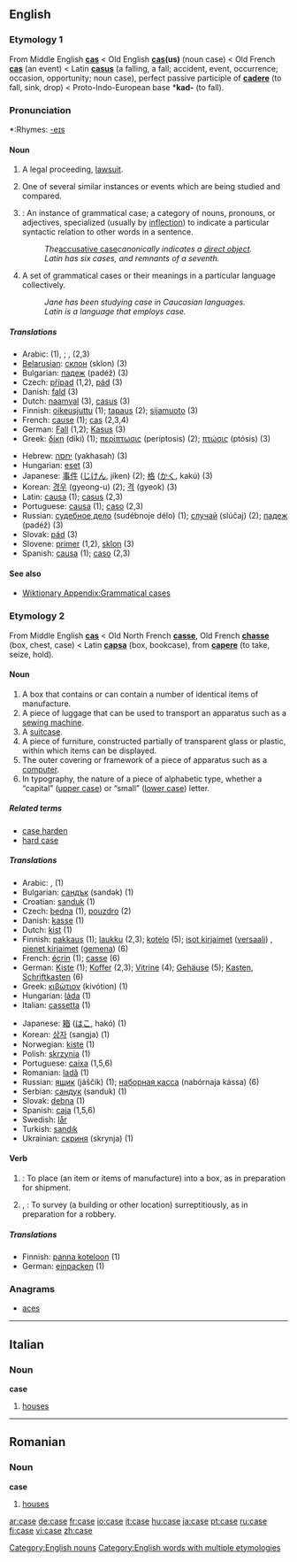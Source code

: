 ==English==

{{rank|hear|least|person|312|case|fact|known|thee}}

===Etymology 1===
From Middle English '''[[cas]]''' < Old English '''[[cas]](us)''' (noun case) < Old French '''[[cas]]''' (an event) < Latin '''[[casus]]''' (a falling, a fall; accident, event, occurrence; occasion, opportunity; noun case), perfect passive participle of '''[[cadere]]''' (to fall, sink, drop) < Proto-Indo-European base *'''kad-''' (to fall).

===Pronunciation===
*:Rhymes: [[Rhymes:English:-eɪs|-eɪs]]

====Noun====
{{en-noun}}

# {{law}} A legal proceeding, [[lawsuit]].
#One of several similar instances or events which are being studied and compared.
# {{grammar}}: An instance of grammatical case; a category of nouns, pronouns, or adjectives, specialized (usually by [[inflection]]) to indicate a particular syntactic relation to other words in a sentence.
#: ''The ''[[accusative case]]'' canonically indicates a [[direct object]].''
#: ''Latin has six cases, and remnants of a seventh.''
# {{grammar}} {{uncountable}} A set of grammatical cases or their meanings in a particular language collectively.
#: ''Jane has been studying case in Caucasian languages.''
#: ''Latin is a language that employs case.''

=====Translations=====
{{top}}
*Arabic: {{ARchar|[[دعوى|دَعْوَى]]}} {{Unicode|(dáʕwa)}} {{m}} (1), {{ARchar|[[دعاوى|دَعَاوَى]]}} {{Unicode|(daʕáːwa)}} {{p}}; {{ARchar|[[حالة|حَالَةٌ]]}} {{Unicode|(ħáːla)}} {{f}}, {{ARchar|[[حالات|حَالاَتٌ]]}} {{Unicode|(ħaláːt)}} {{p}} (2,3)
*[[Belarusian]]: [[склон]] (sklon) {{m}} (3)
*Bulgarian: [[падеж]] (padéž) {{m}} (3)
*Czech: [[případ]] {{m}} (1,2), [[pád]] {{m}} (3)
*Danish: [[fald]] (3)
*Dutch: [[naamval]] {{m}} (3), [[casus]] {{m}} (3)
*Finnish: [[oikeusjuttu]] (1); [[tapaus]] (2); [[sijamuoto]] (3)
*French: [[cause]] {{f}} (1); [[cas]] {{m}} (2,3,4)
*German: [[Fall]] {{m}} (1,2); [[Kasus]] {{m}} (3)
*Greek: [[δίκη]] (díki) {{f}} (1); [[περίπτωσις]] (períptosis) {{f}} (2); [[πτώσις]] (ptósis) {{f}} (3)
{{mid}}
*Hebrew: [[יחסה]] (yakhasah) {{f}} (3)
*Hungarian: [[eset]] (3)
*Japanese: [[事件]] ([[じけん]], jíken) (2); [[格]] ([[かく]], kakú) (3)
*Korean: [[경우]] (gyeong-u) (2); [[격]] (gyeok) (3)
*Latin: [[causa]] {{f}} (1); [[casus]] {{m}} (2,3)
*Portuguese: [[causa]] {{f}} (1); [[caso]] {{m}} (2,3)
*Russian: [[судебное дело]] (sudébnoje délo) {{n}} (1); [[случай]] (slúčaj) {{m}} (2); [[падеж]] (padéž) {{m}} (3)
*Slovak: [[pád]] {{m}} (3)
*Slovene: [[primer]] {{m}} (1,2), [[sklon]] {{m}} (3)
*Spanish: [[causa]] {{f}} (1); [[caso]] {{m}} (2,3)
{{bottom}}

====See also====
*[[Wiktionary Appendix:Grammatical cases]]

===Etymology 2===
From Middle English '''[[cas]]''' < Old North French '''[[casse]]''', Old French '''[[chasse]]''' (box, chest, case) < Latin '''[[capsa]]''' (box, bookcase), from '''[[capere]]''' (to take, seize, hold).

====Noun====
{{en-noun}}

# A box that contains or can contain a number of identical items of manufacture.
# A piece of luggage that can be used to transport an apparatus such as a [[sewing machine]].
# A [[suitcase]].
# A piece of furniture, constructed partially of transparent glass or plastic, within which items can be displayed.
# The outer covering or framework of a piece of apparatus such as a [[computer]].
# In typography, the nature of a piece of alphabetic type, whether a “capital” ([[upper case]]) or “small” ([[lower case]]) letter.

=====Related terms=====
*[[case harden]]
*[[hard case]]

=====Translations=====
{{top}}
*Arabic: {{ARchar|[[علبة|عُلْبَةٌ]]}} {{Unicode|(ʕúlba)}} {{f}}, {{ARchar|[[علب|عُلَب]]}} {{Unicode|(ʕúlab)}} {{p}} (1)
*Bulgarian: [[сандък]] (sandək) {{m}} (1)
*Croatian: [[sanduk]] {{m}} (1)
*Czech: [[bedna]] {{f}} (1), [[pouzdro]] {{n}} (2)
*Danish: [[kasse]] (1)
*Dutch: [[kist]] {{f}} (1)
*Finnish: [[pakkaus]] (1); [[laukku]] (2,3); [[kotelo]] (5); [[isot kirjaimet]] ([[versaali]]) {{italbrac|uppercase}}, [[pienet kirjaimet]] ([[gemena]]) {{italbrac|lowercase}} (6)
*French: [[écrin]] {{m}} (1); [[casse]] {{f}} (6)
*German: [[Kiste]] {{f}} (1); [[Koffer]] {{m}} (2,3); [[Vitrine]] {{f}} (4); [[Gehäuse]] {{n}} (5); [[Kasten]], [[Schriftkasten]] {{m}} (6)
*Greek: [[κιβώτιον]] (kivótion) {{n}} (1)
*Hungarian: [[láda]] (1)
*Italian: [[cassetta]] (1)
{{mid}}
*Japanese: [[箱]] ([[はこ]], hakó) (1)
*Korean: [[상자]] (sangja) (1)
*Norwegian: [[kiste]] (1)
*Polish: [[skrzynia]] (1)
*Portuguese: [[caixa]] {{f}} (1,5,6)
*Romanian: [[ladă]] (1)
*Russian: [[ящик]] (jáščik) {{m}} (1); [[наборная касса]] (nabórnaja kássa) {{f}} (6)
*Serbian: [[сандук]] (sanduk) {{m}} (1)
*Slovak: [[debna]] {{f}} (1)
*Spanish: [[caja]] {{f}} (1,5,6)
*Swedish: [[lår]] {{c}}
*Turkish: [[sandık]]
*Ukrainian: [[скриня]] (skrynja) {{f}} (1)
{{bottom}}

====Verb====
{{en-verb|cas|ing}}

# {{transitive}}: To place (an item or items of manufacture) into a box, as in preparation for shipment.
# {{transitive}}, {{colloquial}}: To survey (a building or other location) surreptitiously, as in preparation for a robbery.

=====Translations=====
*Finnish: [[panna koteloon]] (1)
*German: [[einpacken]] (1)

===Anagrams===
*[[aces]]

----

==Italian==

===Noun===
'''case''' {{f}} {{p}}

# {{italbrac|plural of [[casa#Italian|casa]]}} [[house]]s

----

==Romanian==

===Noun===
'''case''' {{f}} {{p}}
# {{italbrac|plural of [[casă]]}} [[house]]s

[[Category:English nouns]]
[[Category:English words with multiple etymologies]]

[[ar:case]]
[[de:case]]
[[fr:case]]
[[io:case]]
[[it:case]]
[[hu:case]]
[[ja:case]]
[[pt:case]]
[[ru:case]]
[[fi:case]]
[[vi:case]]
[[zh:case]]